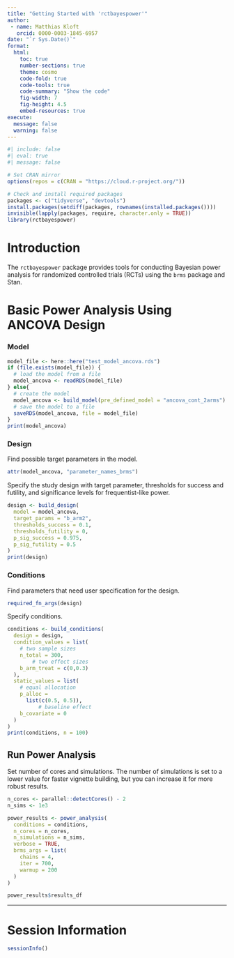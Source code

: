 ```yaml
---
title: "Getting Started with 'rctbayespower'"
author: 
 - name: Matthias Kloft
   orcid: 0000-0003-1845-6957
date: "`r Sys.Date()`"
format:
  html:
    toc: true
    number-sections: true
    theme: cosmo
    code-fold: true
    code-tools: true
    code-summary: "Show the code"
    fig-width: 7
    fig-height: 4.5
    embed-resources: true
execute:
  message: false
  warning: false
---
```


```r
#| include: false
#| eval: true
#| message: false

# Set CRAN mirror
options(repos = c(CRAN = "https://cloud.r-project.org/"))

# Check and install required packages
packages <- c("tidyverse", "devtools")
install.packages(setdiff(packages, rownames(installed.packages())))
invisible(lapply(packages, require, character.only = TRUE))
library(rctbayespower)
```

# Introduction

The `rctbayespower` package provides tools for conducting Bayesian power analysis for randomized controlled trials (RCTs) using the `brms` package and Stan. 



# Basic Power Analysis Using ANCOVA Design



### Model

```r
model_file <- here::here("test_model_ancova.rds")
if (file.exists(model_file)) {
  # load the model from a file
  model_ancova <- readRDS(model_file)
} else{
  # create the model
  model_ancova <- build_model(pre_defined_model = "ancova_cont_2arms")
  # save the model to a file
  saveRDS(model_ancova, file = model_file)
}
print(model_ancova)
```

### Design

Find possible target parameters in the model.
```r
attr(model_ancova, "parameter_names_brms")
```

Specify the study design with target parameter, thresholds for success and futility, and significance levels for frequentist-like power.
```r
design <- build_design(
  model = model_ancova,
  target_params = "b_arm2",
  thresholds_success = 0.1,
  thresholds_futility = 0,
  p_sig_success = 0.975,
  p_sig_futility = 0.5
)
print(design)
```


### Conditions

Find parameters that need user specification for the design.
```r
required_fn_args(design)
```

Specify conditions.
```r
conditions <- build_conditions(
  design = design,
  condition_values = list(
    # two sample sizes
    n_total = 300,
        # two effect sizes
    b_arm_treat = c(0,0.3)
  ),
  static_values = list(
    # equal allocation
    p_alloc =
      list(c(0.5, 0.5)),
          # baseline effect
    b_covariate = 0
  )
)
print(conditions, n = 100)
```


## Run Power Analysis
Set number of cores and simulations. The number of simulations is set to a lower value for faster vignette building, but you can increase it for more robust results.
```r
n_cores <- parallel::detectCores() - 2
n_sims <- 1e3
```

```r
power_results <- power_analysis(
  conditions = conditions,
  n_cores = n_cores,
  n_simulations = n_sims,
  verbose = TRUE,
  brms_args = list(
    chains = 4,
    iter = 700,
    warmup = 200
  )
)

power_results$results_df
```



***


# Session Information

```r
sessionInfo()
```
